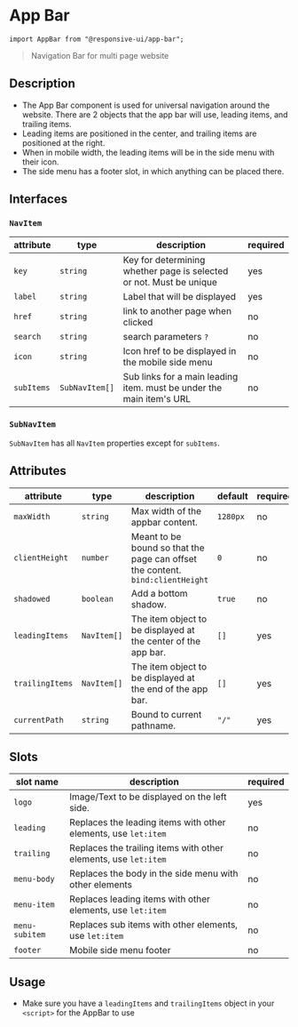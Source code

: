 # App Bar

```
import AppBar from "@responsive-ui/app-bar";
```

> Navigation Bar for multi page website

## Description
- The App Bar component is used for universal navigation around the website.
There are 2 objects that the app bar will use, leading items, and trailing items.
- Leading items are positioned in the center, and trailing items are positioned at the
right.
- When in mobile width, the leading items will be in the side menu with their icon.
- The side menu has a footer slot, in which anything can be placed there.

## Interfaces
### `NavItem`
attribute | type | description | required
--- | --- | --- | ---
`key` | `string` | Key for determining whether page is selected or not. Must be unique | yes
`label` | `string` | Label that will be displayed | yes
`href` | `string` | link to another page when clicked | no
`search` | `string` | search parameters `?` | no
`icon` | `string` | Icon href to be displayed in the mobile side menu | no
`subItems` | `SubNavItem[]` | Sub links for a main leading item. must be under the main item's URL | no

### `SubNavItem`
`SubNavItem` has all `NavItem` properties except for `subItems`.

## Attributes

attribute | type | description | default | required
--- | --- | --- | --- | ---
`maxWidth` | `string` | Max width of the appbar content. | `1280px` | no
`clientHeight` | `number` | Meant to be bound so that the page can offset the content. `bind:clientHeight` | `0` | no
`shadowed` | `boolean` | Add a bottom shadow. | `true` | no
`leadingItems` | `NavItem[]` | The item object to be displayed at the center of the app bar. | `[]` | yes
`trailingItems` | `NavItem[]` | The item object to be displayed at the end of the app bar. | `[]` | yes
`currentPath` | `string` | Bound to current pathname. | `"/"` | yes

## Slots
slot name | description | required
--- | --- | ---
`logo` | Image/Text to be displayed on the left side. | yes
`leading` | Replaces the leading items with other elements, use `let:item` | no
`trailing` | Replaces the trailing items with other elements, use `let:item` | no
`menu-body` | Replaces the body in the side menu with other elements | no
`menu-item` | Replaces leading items with other elements, use `let:item`  | no
`menu-subitem` | Replaces sub items with other elements, use `let:item` | no
`footer` | Mobile side menu footer | no

## Usage

- Make sure you have a `leadingItems` and `trailingItems` object in your `<script>` for the AppBar to use